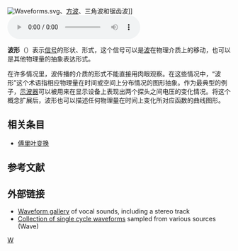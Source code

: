 {{NoteTA
|G1 = Electronics
}}
[[File:Waveforms.svg|thumb]]、[[方波|方波]]、三角波和锯齿波]]
[[File:waveform.ogg|right]]

'''波形'''（{{lang-en|'''waveform'''}}）表示[[信号_(信息论)|信号]]的形状、形式，这个信号可以是[[波|波]]在物理介质上的移动，也可以是其他物理量的抽象表达形式。

在许多情况里，波传播的介质的形式不能直接用肉眼观察。在这些情况中，“波形”这个术语指相应物理量在时间或空间上分布情况的图形抽象。作为最典型的例子，[[示波器|示波器]]可以被用来在显示设备上表现出两个探头之间电压的变化情况。将这个概念扩展后，波形也可以描述任何物理量在时间上变化所对应函数的曲线图形。

== 相关条目 ==
* [[傅里叶变换|傅里叶变换]]

== 参考文献  ==
{{reflist}}

== 外部链接 ==
{{commons category|Waveforms}}
* [https://web.archive.org/web/20120909155221/http://www.floom.com/images/waveform_gallery.htm Waveform gallery] of vocal sounds, including a stereo track
* [https://web.archive.org/web/20130615222428/http://www.adventurekid.se/akrt/waveforms/ Collection of single cycle waveforms] sampled from various sources (Wave)

[[Category:信号处理|W]]